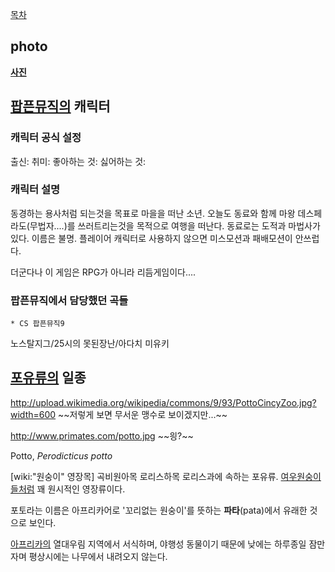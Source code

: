 [[목차]]

== photo ==
'''[[사진]]'''

== [[팝픈뮤직]]의 캐릭터 ==
=== 캐릭터 공식 설정 ===
출신:  
취미: 
좋아하는 것: 
싫어하는 것: 

=== 캐릭터 설명 ===
동경하는 용사처럼 되는것을 목표로 마을을 떠난 소년. 오늘도 동료와 함께 마왕 데스페라도(무법자....)를 쓰러트리는것을 목적으로 여행을 떠난다. 동료로는 도적과 마법사가 있다. 이름은 불명. 플레이어 캐릭터로 사용하지 않으면 미스모션과 패배모션이 안쓰럽다.

더군다나 이 게임은 RPG가 아니라 리듬게임이다....

=== 팝픈뮤직에서 담당했던 곡들 ===
 * CS 팝픈뮤직9
노스탈지그/25시의 못된장난/아다치 미유키

== [[포유류]]의 일종 ==
http://upload.wikimedia.org/wikipedia/commons/9/93/PottoCincyZoo.jpg?width=600
~~저렇게 보면 무서운 맹수로 보이겠지만...~~

http://www.primates.com/potto.jpg
~~읭?~~

Potto, ''Perodicticus potto''

[wiki:"원숭이" 영장목] 곡비원아목 로리스하목 로리스과에 속하는 포유류. [[여우원숭이]]들처럼 꽤 원시적인 영장류이다.

포토라는 이름은 아프리카어로 '꼬리없는 원숭이'를 뜻하는 '''파타'''(pata)에서 유래한 것으로 보인다.

[[아프리카]]의 열대우림 지역에서 서식하며, 야행성 동물이기 때문에 낮에는 하루종일 잠만 자며 평상시에는 나무에서 내려오지 않는다.

